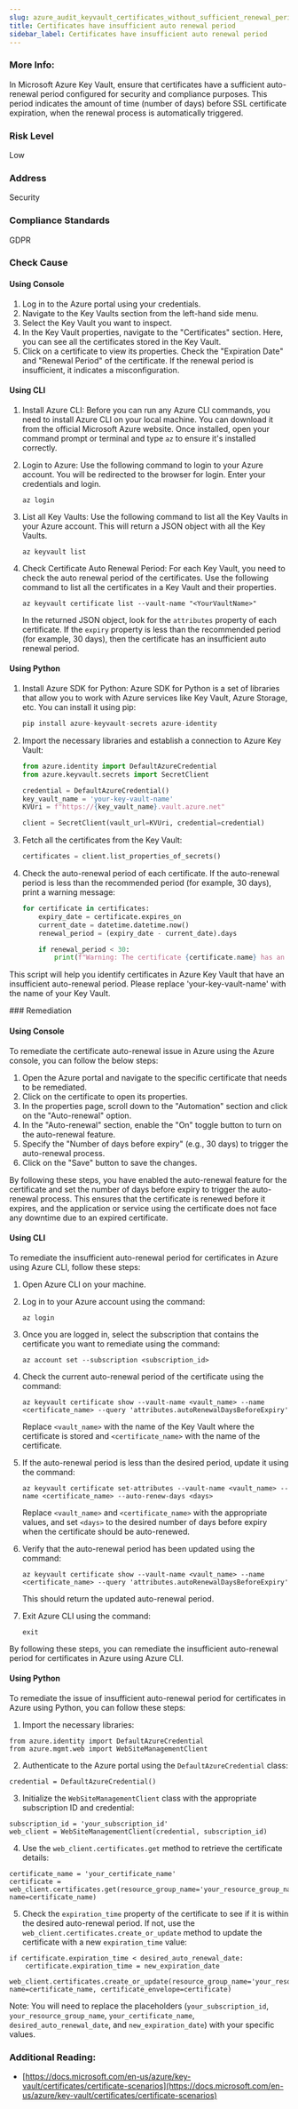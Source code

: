 ```yaml
---
slug: azure_audit_keyvault_certificates_without_sufficient_renewal_period
title: Certificates have insufficient auto renewal period
sidebar_label: Certificates have insufficient auto renewal period
---
```


### More Info:

In Microsoft Azure Key Vault, ensure that certificates have a sufficient auto-renewal period configured for security and compliance purposes. This period indicates the amount of time (number of days) before SSL certificate expiration, when the renewal process is automatically triggered.

### Risk Level

Low

### Address

Security

### Compliance Standards

GDPR



<Tabs><Tab title='Cause'>
### Check Cause

#### Using Console

1. Log in to the Azure portal using your credentials.
2. Navigate to the Key Vaults section from the left-hand side menu.
3. Select the Key Vault you want to inspect.
4. In the Key Vault properties, navigate to the "Certificates" section. Here, you can see all the certificates stored in the Key Vault.
5. Click on a certificate to view its properties. Check the "Expiration Date" and "Renewal Period" of the certificate. If the renewal period is insufficient, it indicates a misconfiguration.

#### Using CLI

1. Install Azure CLI: Before you can run any Azure CLI commands, you need to install Azure CLI on your local machine. You can download it from the official Microsoft Azure website. Once installed, open your command prompt or terminal and type `az` to ensure it's installed correctly.

2. Login to Azure: Use the following command to login to your Azure account. You will be redirected to the browser for login. Enter your credentials and login.
   ```
   az login
   ```
3. List all Key Vaults: Use the following command to list all the Key Vaults in your Azure account. This will return a JSON object with all the Key Vaults.
   ```
   az keyvault list
   ```
4. Check Certificate Auto Renewal Period: For each Key Vault, you need to check the auto renewal period of the certificates. Use the following command to list all the certificates in a Key Vault and their properties.
   ```
   az keyvault certificate list --vault-name "<YourVaultName>"
   ```
   In the returned JSON object, look for the `attributes` property of each certificate. If the `expiry` property is less than the recommended period (for example, 30 days), then the certificate has an insufficient auto renewal period.

#### Using Python

1. Install Azure SDK for Python: Azure SDK for Python is a set of libraries that allow you to work with Azure services like Key Vault, Azure Storage, etc. You can install it using pip:

   ```python
   pip install azure-keyvault-secrets azure-identity
   ```

2. Import the necessary libraries and establish a connection to Azure Key Vault:

   ```python
   from azure.identity import DefaultAzureCredential
   from azure.keyvault.secrets import SecretClient

   credential = DefaultAzureCredential()
   key_vault_name = 'your-key-vault-name'
   KVUri = f"https://{key_vault_name}.vault.azure.net"

   client = SecretClient(vault_url=KVUri, credential=credential)
   ```

3. Fetch all the certificates from the Key Vault:

   ```python
   certificates = client.list_properties_of_secrets()
   ```

4. Check the auto-renewal period of each certificate. If the auto-renewal period is less than the recommended period (for example, 30 days), print a warning message:

   ```python
   for certificate in certificates:
       expiry_date = certificate.expires_on
       current_date = datetime.datetime.now()
       renewal_period = (expiry_date - current_date).days

       if renewal_period < 30:
           print(f"Warning: The certificate {certificate.name} has an auto-renewal period of {renewal_period} days, which is less than the recommended period.")
   ```

This script will help you identify certificates in Azure Key Vault that have an insufficient auto-renewal period. Please replace 'your-key-vault-name' with the name of your Key Vault.

</Tab>


<Tab title='Remediation'>
### Remediation

#### Using Console

To remediate the certificate auto-renewal issue in Azure using the Azure console, you can follow the below steps:

1. Open the Azure portal and navigate to the specific certificate that needs to be remediated.
2. Click on the certificate to open its properties.
3. In the properties page, scroll down to the "Automation" section and click on the "Auto-renewal" option.
4. In the "Auto-renewal" section, enable the "On" toggle button to turn on the auto-renewal feature.
5. Specify the "Number of days before expiry" (e.g., 30 days) to trigger the auto-renewal process.
6. Click on the "Save" button to save the changes.

By following these steps, you have enabled the auto-renewal feature for the certificate and set the number of days before expiry to trigger the auto-renewal process. This ensures that the certificate is renewed before it expires, and the application or service using the certificate does not face any downtime due to an expired certificate.

#### Using CLI

To remediate the insufficient auto-renewal period for certificates in Azure using Azure CLI, follow these steps:

1. Open Azure CLI on your machine.

2. Log in to your Azure account using the command:

   `az login`

3. Once you are logged in, select the subscription that contains the certificate you want to remediate using the command:

   `az account set --subscription <subscription_id>`

4. Check the current auto-renewal period of the certificate using the command:

   `az keyvault certificate show --vault-name <vault_name> --name <certificate_name> --query 'attributes.autoRenewalDaysBeforeExpiry'`

   Replace `<vault_name>` with the name of the Key Vault where the certificate is stored and `<certificate_name>` with the name of the certificate.

5. If the auto-renewal period is less than the desired period, update it using the command:

   `az keyvault certificate set-attributes --vault-name <vault_name> --name <certificate_name> --auto-renew-days <days>`

   Replace `<vault_name>` and `<certificate_name>` with the appropriate values, and set `<days>` to the desired number of days before expiry when the certificate should be auto-renewed.

6. Verify that the auto-renewal period has been updated using the command:

   `az keyvault certificate show --vault-name <vault_name> --name <certificate_name> --query 'attributes.autoRenewalDaysBeforeExpiry'`

   This should return the updated auto-renewal period.

7. Exit Azure CLI using the command:

   `exit`

By following these steps, you can remediate the insufficient auto-renewal period for certificates in Azure using Azure CLI.

#### Using Python

To remediate the issue of insufficient auto-renewal period for certificates in Azure using Python, you can follow these steps:

1. Import the necessary libraries:

```
from azure.identity import DefaultAzureCredential
from azure.mgmt.web import WebSiteManagementClient
```

2. Authenticate to the Azure portal using the `DefaultAzureCredential` class:

```
credential = DefaultAzureCredential()
```

3. Initialize the `WebSiteManagementClient` class with the appropriate subscription ID and credential:

```
subscription_id = 'your_subscription_id'
web_client = WebSiteManagementClient(credential, subscription_id)
```

4. Use the `web_client.certificates.get` method to retrieve the certificate details:

```
certificate_name = 'your_certificate_name'
certificate = web_client.certificates.get(resource_group_name='your_resource_group_name', name=certificate_name)
```

5. Check the `expiration_time` property of the certificate to see if it is within the desired auto-renewal period. If not, use the `web_client.certificates.create_or_update` method to update the certificate with a new `expiration_time` value:

```
if certificate.expiration_time < desired_auto_renewal_date:
    certificate.expiration_time = new_expiration_date
    web_client.certificates.create_or_update(resource_group_name='your_resource_group_name', name=certificate_name, certificate_envelope=certificate)
```

Note: You will need to replace the placeholders (`your_subscription_id`, `your_resource_group_name`, `your_certificate_name`, `desired_auto_renewal_date`, and `new_expiration_date`) with your specific values.


### Additional Reading:

- [https://docs.microsoft.com/en-us/azure/key-vault/certificates/certificate-scenarios](https://docs.microsoft.com/en-us/azure/key-vault/certificates/certificate-scenarios) 


</Tab>
</Tabs>